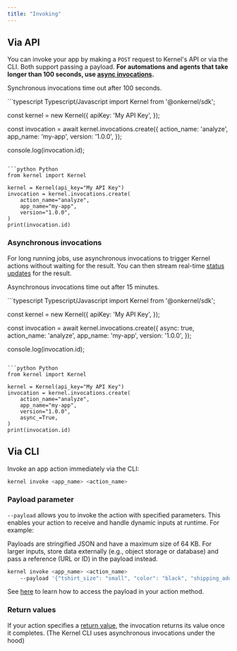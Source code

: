 ```yaml
---
title: "Invoking"
---
```


## Via API

You can invoke your app by making a `POST` request to Kernel's API or via the CLI. Both support passing a payload. **For automations and agents that take longer than 100 seconds, use [async invocations](/apps/invoke#asynchronous-invocations).**

<Info>Synchronous invocations time out after 100 seconds.</Info>

<CodeGroup>
```typescript Typescript/Javascript
import Kernel from '@onkernel/sdk';

const kernel = new Kernel({
  apiKey: 'My API Key',
});

const invocation = await kernel.invocations.create({
  action_name: 'analyze',
  app_name: 'my-app',
  version: '1.0.0',
});

console.log(invocation.id);
```

```python Python
from kernel import Kernel

kernel = Kernel(api_key="My API Key")
invocation = kernel.invocations.create(
    action_name="analyze",
    app_name="my-app",
    version="1.0.0",
)
print(invocation.id)
```
</CodeGroup>

### Asynchronous invocations

For long running jobs, use asynchronous invocations to trigger Kernel actions without waiting for the result. You can then stream real-time [status updates](/apps/status#streaming-status-updates) for the result.

<Info>Asynchronous invocations time out after 15 minutes.</Info>

<CodeGroup>
```typescript Typescript/Javascript
import Kernel from '@onkernel/sdk';

const kernel = new Kernel({
  apiKey: 'My API Key',
});

const invocation = await kernel.invocations.create({
  async: true,
  action_name: 'analyze',
  app_name: 'my-app',
  version: '1.0.0',
});

console.log(invocation.id);
```

```python Python
from kernel import Kernel

kernel = Kernel(api_key="My API Key")
invocation = kernel.invocations.create(
    action_name="analyze",
    app_name="my-app",
    version="1.0.0",
    async_=True,
)
print(invocation.id)
```
</CodeGroup>

## Via CLI

Invoke an app action immediately via the CLI:

```bash
kernel invoke <app_name> <action_name>
```

### Payload parameter

`--payload` allows you to invoke the action with specified parameters. This enables your action to receive and handle dynamic inputs at runtime. For example:

<Info>
Payloads are stringified JSON and have a maximum size of 64 KB. For larger inputs, store data externally (e.g., object storage or database) and pass a reference (URL or ID) in the payload instead.
</Info>

```bash
kernel invoke <app_name> <action_name>
    --payload '{"tshirt_size": "small", "color": "black", "shipping_address": "2 Mint Plz, San Francisco CA 94103"}'
```

See [here](/apps/develop#parameters) to learn how to access the payload in your action method.

### Return values

If your action specifies a [return value](/apps/develop#return-values), the invocation returns its value once it completes. (The Kernel CLI uses asynchronous invocations under the hood)
